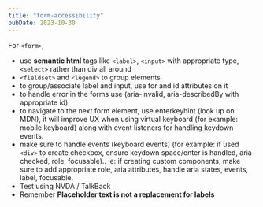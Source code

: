 ```yaml
---
title: "form-accessibility"
pubDate: 2023-10-30
---
```


For `<form>`,

- use **semantic html** tags like `<label>`, `<input>` with appropriate type, `<select>` rather than div all around
- `<fieldset>` and `<legend>` to group elements
- to group/associate label and input, use for and id attributes on it
- to handle error in the forms use (aria-invalid, aria-describedBy with appropriate id)
- to navigate to the next form element, use enterkeyhint (look up on MDN), it will improve UX when using virtual keyboard (for example: mobile keyboard) along with event listeners for handling keydown events.
- make sure to handle events (keyboard events) (for example: if used `<div>` to create checkbox, ensure keydown space/enter is handled, aria-checked, role, focusable).. ie: if creating custom components, make sure to add appropriate role, aria attributes, handle aria states, events, label, focusable.
- Test using NVDA / TalkBack
- Remember **Placeholder text is not a replacement for labels**
